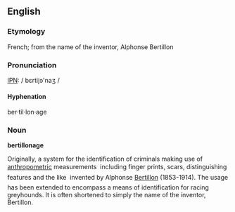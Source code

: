 ==English==

===Etymology===
French; from the name of the inventor, Alphonse Bertillon

===Pronunciation===
[[IPN]]: / bɛrtijɔ'naʒ /

====Hyphenation====
ber&middot;til&middot;lon&middot;age

===Noun===
'''bertillonage'''

Originally, a system for the identification of criminals making use of [[anthropometric]] measurements &#151; including finger prints, scars, distinguishing features and the like &#151; invented by Alphonse [[Bertillon]] (1853-1914). The usage has been extended to encompass a means of identification for racing greyhounds. It is often shortened to simply the name of the inventor, Bertillon.